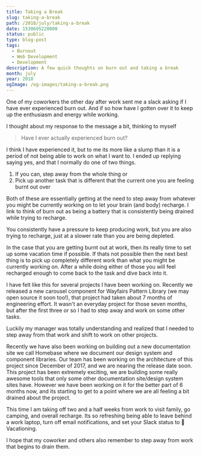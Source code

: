```yaml
---
title: Taking a Break
slug: taking-a-break
path: /2018/july/taking-a-break
date: 1530695220000
status: public
type: blog-post
tags:
  - Burnout
  - Web Development
  - Development
description: A few quick thoughts on burn out and taking a break
month: july
year: 2018
ogImage: /og-images/taking-a-break.png
---
```



One of my coworkers the other day after work sent me a slack asking if I have
ever experienced burn out. And if so how have I gotten over it to keep up the
enthusiasm and energy while working.

I thought about my response to the message a bit, thinking to myself

> Have I ever actually experienced burn out?

I think I have experienced it, but to me its more like a slump than it is a
period of not being able to work on what I want to. I ended up replying saying
yes, and that I normally do one of two things.

1. If you can, step away from the whole thing or
2. Pick up another task that is different that the current one you are feeling
   burnt out over

Both of these are essentially getting at the need to step away from whatever you
might be currently working on to let your brain (and body) recharge. I link to
think of burn out as being a battery that is consistently being drained while
trying to recharge.

You consistently have a pressure to keep producing work, but you are also trying
to recharge, just at a slower rate than you are being depleted.

In the case that you are getting burnt out at work, then its really time to set
up some vacation time if possible. If thats not possible then the next best
thing is to pick up completely different work than what you might be currently
working on. After a while doing either of those you will feel recharged enough
to come back to the task and dive back into it.

I have felt like this for several projects I have been working on. Recently we
released a new carousel component for Wayfairs Pattern Library (we may open
source it soon too!), that project had taken about 7 months of engineering
effort. It wasn't an everyday project for those seven months, but after the
first three or so I had to step away and work on some other tasks.

Luckily my manager was totally understanding and realized that I needed to step
away from that work and shift to work on other projects.

Recently we have also been working on building out a new documentation site we
call Homebase where we document our design system and component libraries. Our
team has been working on the architecture of this project since December of
2017, and we are nearing the release date soon. This project has been extremely
exciting, we are building some really awesome tools that only some other
documentation site/design system sites have. However we have been working on it
for the better part of 6 months now, and its starting to get to a point where we
are all feeling a bit drained about the project.

This time I am taking off two and a half weeks from work to visit family, go
camping, and overall recharge. Its so refreshing being able to leave behind a
work laptop, turn off email notifications, and set your Slack status to 🌴
Vacationing.

I hope that my coworker and others also remember to step away from work that
begins to drain them.

